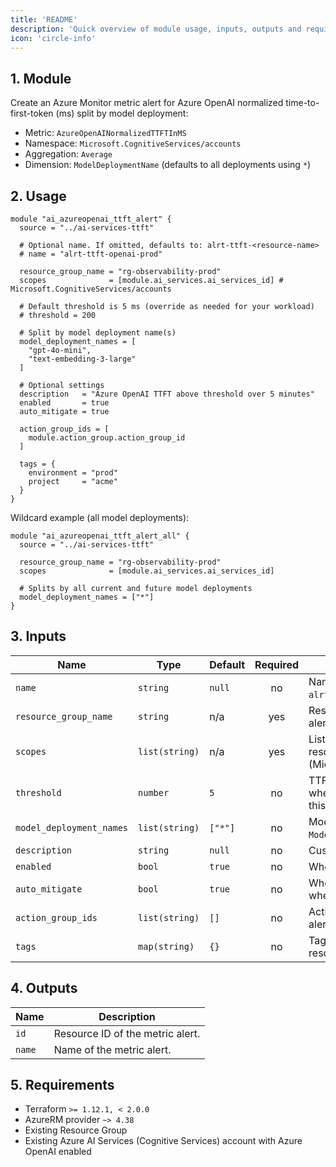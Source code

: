 ```yaml
---
title: 'README'
description: 'Quick overview of module usage, inputs, outputs and requirements.'
icon: 'circle-info'
---
```


## 1. Module
Create an Azure Monitor metric alert for Azure OpenAI normalized time-to-first-token (ms) split by model deployment:
- Metric: `AzureOpenAINormalizedTTFTInMS`
- Namespace: `Microsoft.CognitiveServices/accounts`
- Aggregation: `Average`
- Dimension: `ModelDeploymentName` (defaults to all deployments using `*`)

## 2. Usage
```hcl main.tf
module "ai_azureopenai_ttft_alert" {
  source = "../ai-services-ttft"

  # Optional name. If omitted, defaults to: alrt-ttft-<resource-name>
  # name = "alrt-ttft-openai-prod"

  resource_group_name = "rg-observability-prod"
  scopes              = [module.ai_services.ai_services_id] # Microsoft.CognitiveServices/accounts

  # Default threshold is 5 ms (override as needed for your workload)
  # threshold = 200

  # Split by model deployment name(s)
  model_deployment_names = [
    "gpt-4o-mini",
    "text-embedding-3-large"
  ]

  # Optional settings
  description   = "Azure OpenAI TTFT above threshold over 5 minutes"
  enabled       = true
  auto_mitigate = true

  action_group_ids = [
    module.action_group.action_group_id
  ]

  tags = {
    environment = "prod"
    project     = "acme"
  }
}
```

Wildcard example (all model deployments):
```hcl main.tf
module "ai_azureopenai_ttft_alert_all" {
  source = "../ai-services-ttft"

  resource_group_name = "rg-observability-prod"
  scopes              = [module.ai_services.ai_services_id]

  # Splits by all current and future model deployments
  model_deployment_names = ["*"]
}
```

## 3. Inputs
| Name | Type | Default | Required | Description |
|------|------|---------|:--------:|-------------|
| `name` | `string` | `null` | no | Name of the metric alert. Defaults to `alrt-ttft-<resource-name>`. |
| `resource_group_name` | `string` | n/a | yes | Resource group in which to create the alert. |
| `scopes` | `list(string)` | n/a | yes | List of Azure AI Services account resource IDs (Microsoft.CognitiveServices/accounts). |
| `threshold` | `number` | `5` | no | TTFT threshold in milliseconds. Fires when average over the window exceeds this value. |
| `model_deployment_names` | `list(string)` | `["*"]` | no | Model deployment names to filter on `ModelDeploymentName` dimension. |
| `description` | `string` | `null` | no | Custom description for the alert. |
| `enabled` | `bool` | `true` | no | Whether the alert is enabled. |
| `auto_mitigate` | `bool` | `true` | no | Whether the alert should auto mitigate when conditions clear. |
| `action_group_ids` | `list(string)` | `[]` | no | Action Group IDs to notify when the alert fires. |
| `tags` | `map(string)` | `{}` | no | Tags to apply to the metric alert resource. |

## 4. Outputs
| Name | Description |
|------|-------------|
| `id` | Resource ID of the metric alert. |
| `name` | Name of the metric alert. |

## 5. Requirements
- Terraform `>= 1.12.1, < 2.0.0`
- AzureRM provider `~> 4.38`
- Existing Resource Group
- Existing Azure AI Services (Cognitive Services) account with Azure OpenAI enabled



